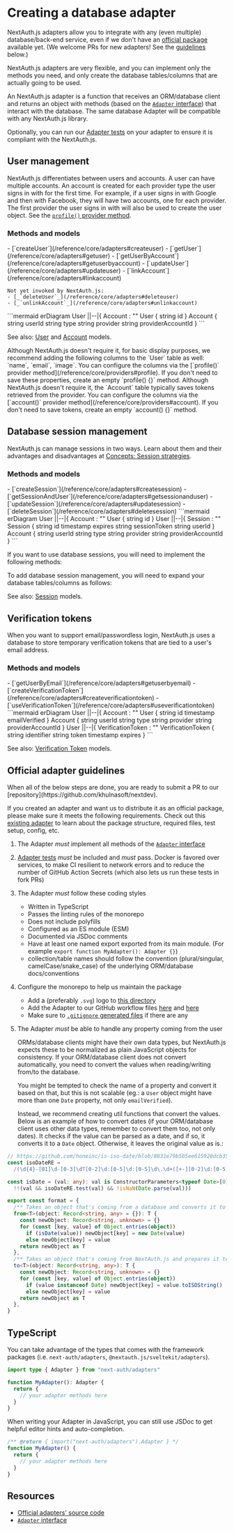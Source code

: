 
# Creating a database adapter

NextAuth.js adapters allow you to integrate with any (even multiple) database/back-end service, even if we don't have an [official package](https://github.com/khulnasoft/nextdev/tree/main/packages) available yet. (We welcome PRs for new adapters! See the [guidelines](#official-adapter-guidelines) below.)

NextAuth.js adapters are very flexible, and you can implement only the methods you need, and only create the database tables/columns that are actually going to be used.

An NextAuth.js adapter is a function that receives an ORM/database client and returns an object with methods (based on the [`Adapter` interface](/reference/core/adapters#adapter)) that interact with the database. The same database Adapter will be compatible with any NextAuth.js library.

Optionally, you can run our [Adapter tests](https://github.com/khulnasoft/nextdev/blob/main/packages/utils/adapter.ts) on your adapter to ensure it is compliant with the NextAuth.js.

## User management

NextAuth.js differentiates between users and accounts. A user can have multiple accounts. An account is created for each provider type the user signs in with for the first time. For example, if a user signs in with Google and then with Facebook, they will have two accounts, one for each provider. The first provider the user signs in with will also be used to create the user object. See the [`profile()` provider method](/reference/core/providers#profile).

### Methods and models

<div style={{display: "grid", gridTemplateColumns: "1fr 1fr"}}>
  <span>
    - [`createUser`](/reference/core/adapters#createuser)
    - [`getUser`](/reference/core/adapters#getuser)
    - [`getUserByAccount`](/reference/core/adapters#getuserbyaccount)
    - [`updateUser`](/reference/core/adapters#updateuser)
    - [`linkAccount`](/reference/core/adapters#linkaccount)

    Not yet invoked by NextAuth.js:
    - [_`deleteUser`_](/reference/core/adapters#deleteuser)
    - [_`unlinkAccount`_](/reference/core/adapters#unlinkaccount)

  </span>
  ```mermaid
  erDiagram
      User ||--|{ Account : ""
      User {
        string id
      }
      Account {
        string userId
        string type
        string provider
        string providerAccountId
      }
  ```
</div>

See also: [User](/concepts/database-models#user) and [Account](/concepts/database-models#account) models.

<Callout type="info">
  Although NextAuth.js doesn't require it, for basic display purposes, we recommend
  adding the following columns to the `User` table as well: `name`, `email`,
  `image`. You can configure the columns via the [`profile()` provider
  method](/reference/core/providers#profile). If you don't need to save these
  properties, create an empty `profile() {}` method.
</Callout>

<Callout type="info">
  Although NextAuth.js doesn't require it, the `Account` table typically saves
  tokens retrieved from the provider. You can configure the columns via the
  [`account()` provider method](/reference/core/providers#account). If you don't
  need to save tokens, create an empty `account() {}` method.
</Callout>

## Database session management

NextAuth.js can manage sessions in two ways. Learn about them and their advantages and disadvantages at [Concepts: Session strategies](/concepts/session-strategies).

### Methods and models

<div style={{display: "grid", gridTemplateColumns: "1fr 1fr"}}>
  <span>
    - [`createSession`](/reference/core/adapters#createsession)
    - [`getSessionAndUser`](/reference/core/adapters#getsessionanduser)
    - [`updateSession`](/reference/core/adapters#updatesession)
    - [`deleteSession`](/reference/core/adapters#deletesession)
  </span>
  ```mermaid
  erDiagram
      User ||--|{ Account : ""
      User {
        string id
      }
      User ||--|{ Session : ""
      Session {
        string id
        timestamp expires
        string sessionToken
        string userId
      }
      Account {
        string userId
        string type
        string provider
        string providerAccountId
      }
  ```
</div>

If you want to use database sessions, you will need to implement the following methods:

To add database session management, you will need to expand your database tables/columns as follows:

See also: [Session](/concepts/database-models#session) models.

## Verification tokens

When you want to support email/passwordless login, NextAuth.js uses a database to store temporary verification tokens that are tied to a user's email address.

### Methods and models

<div style={{display: "grid", gridTemplateColumns: "1fr 1fr"}}>
  <span>
    - [`getUserByEmail`](/reference/core/adapters#getuserbyemail)
    - [`createVerificationToken`](/reference/core/adapters#createverificationtoken)
    - [`useVerificationToken`](/reference/core/adapters#useverificationtoken)
  </span>
  ```mermaid
  erDiagram
      User ||--|{ Account : ""
      User {
        string id
        timestamp emailVerified
      }
      Account {
        string userId
        string type
        string provider
        string providerAccountId
      }
      User ||--|{ VerificationToken : ""
      VerificationToken {
        string identifier
        string token
        timestamp expires
      }
  ```
</div>

See also: [Verification Token](/concepts/database-models#verification-token) models.

## Official adapter guidelines

<Callout type="info">
  When all of the below steps are done, you are ready to submit a PR to our
  [repository](https://github.com/khulnasoft/nextdev).
</Callout>

If you created an adapter and want us to distribute it as an official package, please make sure it meets the following requirements. Check out this [existing adapter](https://github.com/khulnasoft/nextdev/tree/main/packages/adapter-prisma) to learn about the package structure, required files, test setup, config, etc.

1. The Adapter _must_ implement all methods of the [`Adapter` interface](/reference/core/adapters#adapter)
1. [Adapter tests](https://github.com/khulnasoft/nextdev/blob/main/packages/utils/adapter.ts) _must_ be included and _must_ pass. Docker is favored over services, to make CI resilient to network errors and to reduce the number of GitHub Action Secrets (which also lets us run these tests in fork PRs)
1. The Adapter _must_ follow these coding styles

   - Written in TypeScript
   - Passes the linting rules of the monorepo
   - Does not include polyfills
   - Configured as an ES module (ESM)
   - Documented via JSDoc comments
   - Have at least one named export exported from its main module. (For example `export function MyAdapter(): Adapter {}`)
   - collection/table names should follow the convention (plural/singular, camelCase/snake_case) of the underlying ORM/database docs/conventions

1. Configure the monorepo to help us maintain the package

   - Add a (preferably `.svg`) logo to [this directory](https://github.com/khulnasoft/nextdev/tree/main/docs/public/img/adapters)
   - Add the Adapter to our GitHub workflow files [here](https://github.com/khulnasoft/nextdev/tree/main/.github/workflows/release.yml#L12) and [here](https://github.com/khulnasoft/nextdev/tree/main/.github/pr-labeler.yml)
   - Make sure to [`.gitignore` generated files](https://github.com/khulnasoft/nextdev/tree/main/.gitignore#L58) if there are any

1. The Adapter _must_ be able to handle any property coming from the user

   ORMs/database clients might have their own data types, but NextAuth.js expects these to be normalized as plain JavaScript objects for consistency. If your ORM/database client does not convert automatically, you need to convert the values when reading/writing from/to the database.

   You might be tempted to check the name of a property and convert it based on that, but this is not scalable (eg.: a `User` object might have more than one `Date` property, not only `emailVerified`).

   Instead, we recommend creating util functions that convert the values. Below is an example of how to convert dates (if your ORM/database client uses other data types, remember to convert them too, not only dates). It checks if the value can be parsed as a date, and if so, it converts it to a `Date` object. Otherwise, it leaves the original value as is.:

```ts
// https://github.com/honeinc/is-iso-date/blob/8831e79b5b5ee615920dcb350a355ffc5cbf7aed/index.js#L5
const isoDateRE =
  /(\d{4}-[01]\d-[0-3]\dT[0-2]\d:[0-5]\d:[0-5]\d\.\d+([+-][0-2]\d:[0-5]\d|Z))|(\d{4}-[01]\d-[0-3]\dT[0-2]\d:[0-5]\d:[0-5]\d([+-][0-2]\d:[0-5]\d|Z))|(\d{4}-[01]\d-[0-3]\dT[0-2]\d:[0-5]\d([+-][0-2]\d:[0-5]\d|Z))/

const isDate = (val: any): val is ConstructorParameters<typeof Date>[0] =>
  !!(val && isoDateRE.test(val) && !isNaN(Date.parse(val)))

export const format = {
  /** Takes an object that's coming from a database and converts it to plain JavaScript. */
  from<T>(object: Record<string, any> = {}): T {
    const newObject: Record<string, unknown> = {}
    for (const [key, value] of Object.entries(object))
      if (isDate(value)) newObject[key] = new Date(value)
      else newObject[key] = value
    return newObject as T
  },
  /** Takes an object that's coming from NextAuth.js and prepares it to be written to the database. */
  to<T>(object: Record<string, any>): T {
    const newObject: Record<string, unknown> = {}
    for (const [key, value] of Object.entries(object))
      if (value instanceof Date) newObject[key] = value.toISOString()
      else newObject[key] = value
    return newObject as T
  },
}
```

## TypeScript

You can take advantage of the types that comes with the framework packages (i.e. `next-auth/adapters`, `@nextauth.js/sveltekit/adapters`).

```ts
import type { Adapter } from "next-auth/adapters"

function MyAdapter(): Adapter {
  return {
    // your adapter methods here
  }
}
```

When writing your Adapter in JavaScript, you can still use JSDoc to get helpful editor hints and auto-completion.

```js {1}
/** @return { import("next-auth/adapters").Adapter } */
function MyAdapter() {
  return {
    // your adapter methods here
  }
}
```

## Resources

- [Official adapters' source code](https://github.com/khulnasoft/nextdev/tree/main/packages)
- [`Adapter` interface](/reference/core/adapters#adapter)
